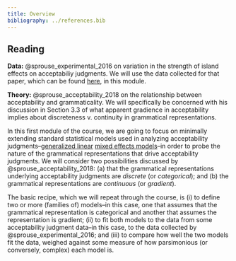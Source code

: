 ```yaml
---
title: Overview
bibliography: ../references.bib
---
```


::: {.callout-tip}
## Reading
**Data:** @sprouse_experimental_2016 on variation in the strength of island effects on acceptabiliy judgments. We will use the data collected for that paper, which can be found [here](https://www.jonsprouse.com/data/NLLT2016/), in this module.

**Theory:** @sprouse_acceptability_2018 on the relationship between acceptability and grammaticality. We will specifically be concerned with his discussion in Section 3.3 of what apparent gradience in acceptability implies about discreteness v. continuity in grammatical representations.
:::

In this first module of the course, we are going to focus on minimally extending standard statistical models used in analyzing acceptability judgments–[generalized linear](https://en.wikipedia.org/wiki/Generalized_linear_model) [mixed effects models](https://en.wikipedia.org/wiki/Mixed_model)–in order to probe the nature of the grammatical representations that drive acceptability judgments. We will consider two possibilities discussed by @sprouse_acceptability_2018: (a) that the grammatical representations underlying acceptability judgments are *discrete* (or *categorical*); and (b) the grammatical representations are *continuous* (or *gradient*).

The basic recipe, which we will repeat through the course, is (i) to define two or more (families of) models–in this case, one that assumes that the grammatical representation is categorical and another that assumes the representation is gradient; (ii) to fit both models to the data from some acceptability judgment data–in this case, to the data collected by @sprouse_experimental_2016; and (iii) to compare how well the two models fit the data, weighed against some measure of how parsimonious (or conversely, complex) each model is.